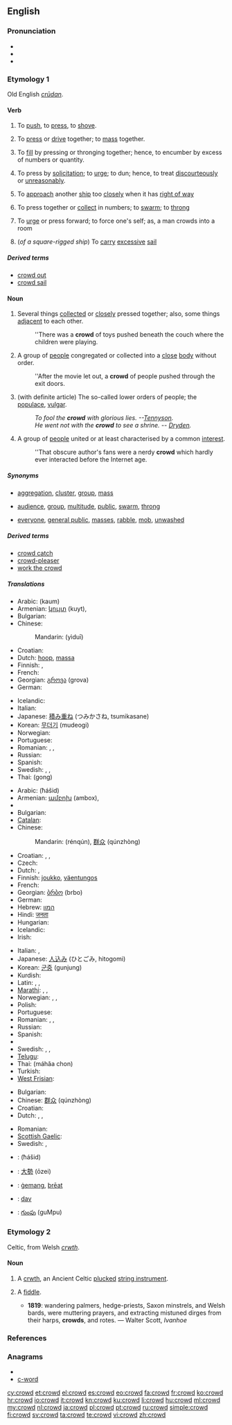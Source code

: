 ==English==
{{rfc|verb section has redundant senses. Original Websters entry?}}

===Pronunciation===
* {{IPA|/kraʊd/}}
* {{audio|en-us-crowd.ogg|Audio (US)}}
* {{rhymes|aʊd}}

===Etymology 1===
Old English ''[[crudan|crūdan]]''.

====Verb====
{{en-verb}}

# {{transitive}} To [[push]], to [[press]], to [[shove]].
# {{transitive}} To [[press]] or [[drive]] together; to [[mass]] together.
# {{transitive}} To [[fill]] by pressing or thronging together; hence, to encumber by excess of numbers or quantity.
# {{transitive}} To press by [[solicitation]]; to [[urge]]; to dun; hence, to treat [[discourteously]] or [[unreasonably]].
# {{nautical}} To [[approach]] another [[ship]] too [[closely]] when it has [[right of way]]
# {{intransitive}} To press together or [[collect]] in numbers; to [[swarm]]; to [[throng]]
# {{intransitive}} To [[urge]] or press forward; to force one's self; as, a man crowds into a room
# {{nautical}} (''of a square-rigged ship'') {{transitive}} To [[carry]] [[excessive]] [[sail]]

=====Derived terms=====
* [[crowd out]]
* [[crowd sail]]

====Noun====
{{en-noun}}

# Several things [[collected]] or [[close]]ly pressed together; also, some things [[adjacent]] to each other.
#: ''There was a '''crowd''' of toys pushed beneath the couch where the children were playing.
# A group of [[people]] congregated or collected into a [[close]] [[body]] without order.
#: ''After the movie let out, a '''crowd''' of people pushed through the exit doors.
# (with definite article) The so-called lower orders of people; the [[populace]], [[vulgar]].
#: ''To fool the '''crowd''' with glorious lies. --[[w:Alfred_Tennyson%2C_1st_Baron_Tennyson|Tennyson]].''
#: ''He went not with the '''crowd''' to see a shrine. -- [[w:John_Dryden|Dryden]].''
# A group of [[people]] united or at least characterised by a common [[interest]].
#: ''That obscure author's fans were a nerdy '''crowd''' which hardly ever interacted before the Internet age.

=====Synonyms=====
* {{sense|group of things}} [[aggregation]], [[cluster]], [[group]], [[mass]]
* {{sense|group of people}} [[audience]], [[group]], [[multitude]], [[public]], [[swarm]], [[throng]]
* {{sense|the "lower orders" of people}} [[everyone]], [[general public]], [[masses]], [[rabble]], [[mob]], [[unwashed]]

=====Derived terms=====
* [[crowd catch]]
* [[crowd-pleaser]]
* [[work the crowd]]

=====Translations=====
{{trans-top|group of things}}
* Arabic: {{Arab|[[كوم]]}} (kaum) {{m}}
* Armenian: [[կույտ]] (kuyt),  {{t-|hy|բազմություն|tr=bazmut’yun}}
* Bulgarian: {{t+|bg|куп|m}}
* Chinese:
*: Mandarin: {{zh-ts|[[一堆]]|[[一堆]]}} (yìduī)
* Croatian: {{t-|hr|gomila|f|alt=gòmila}}
* Dutch: [[hoop]], [[massa]]
* Finnish: {{t+|fi|pino}}, {{t+|fi|kasa}}
* French: {{t+|fr|monceau|m}}
* Georgian: [[გროვა]] (grova)
* German: {{t+|de|Haufen|m}}
{{trans-mid}}
* Icelandic: {{t+|is|þyrping}}
* Italian: {{t+|it|mucchio|m}}
* Japanese: [[積み重ね]] (つみかさね, tsumikasane)
* Korean: [[무더기]] (mudeogi)
* Norwegian: {{t|no|haug|m}}
* Portuguese: {{t+|pt|pilha|f}}
* Romanian: {{t|ro|grămadă|f}}, {{t|ro|mulțime|f}}, {{t|ro|maldăr|n}}
* Russian: {{t+|ru|куча|f|tr=kúča}}
* Spanish: {{t+|es|montón|m}}
* Swedish: {{t+|sv|mängd|c}}, {{t+|sv|massa|c}}, {{t+|sv|hög|c}}
* Thai: {{Thai|[[กอง]]}} (gong)
{{trans-bottom}}

{{trans-top|group of people}}
* Arabic: {{Arab|[[حشد]]}} (ħášid) {{m}}
* Armenian: [[ամբոխ]] (ambox),  {{t-|hy|բազմություն|tr=bazmut’yun}}
* {{trreq|Basque}}
* Bulgarian: {{t|bg|навалица|f}}
* [[Catalan]]: {{t-|ca|multitud|f}}
* Chinese:
*: Mandarin: {{zh-ts|[[人群]]|[[人群]]}} (rénqún), [[群众]] (qúnzhòng)
* Croatian: {{t+|hr|gužva|f|alt=gȗžva}}, {{t-|hr|svjetina|f|alt=svjètina}}, {{t-|hr|masa|f|alt=màsa}}
* Czech: {{t+|cs|dav|m}}
* Dutch: {{t+|nl|menigte|f}},  {{t-|nl|schare|m|f}}
* Finnish: [[joukko]], [[väentungos]]
* French: {{t+|fr|foule|f}}
* Georgian: [[ბრბო]] (brbo)
* German: {{t+|de|Gedränge|n}}
* Hebrew: [[המון]]
* Hindi: [[जनता]]
* Hungarian: {{t+|hu|tömeg}}
* Icelandic: {{t+|is|þyrping}}
* Irish: {{t-|ga|slua|m|xs=Irish}}
{{trans-mid}}
* Italian: {{t+|it|folla|f}}, {{t+|it|turba|f}}
* Japanese: [[人込み]] (ひとごみ, hitogomi)
* Korean: [[군중]] (gunjung)
* Kurdish: {{ku-Arab|[[قه‌له‌باڵغی]]}}
* Latin: {{t+|la|turba|f}}, {{t+|la|vulgus|n}}, {{t+|la|multitudo|f}}
* [[Marathi]]: {{t|mr|जमाव|sc=Deva|xs=Marathi}},  {{t|mr|समुह|sc=Deva|xs=Marathi}},  {{t|mr|गर्दी|sc=Deva|xs=Marathi}}
* Norwegian: {{t-|no|flokk|m}}, {{t-|no|mengde|m}}, {{t|no|folkehav|n}}
* Polish: {{t+|pl|tłum|m}}
* Portuguese: {{t+|pt|multidão|f}}
* Romanian: {{t|ro|mulțime|f}}, {{t|ro|masă de oameni|f}}, {{t|ro|gloată}}
* Russian: {{t+|ru|толпа|f|tr=tolpá}}
* Spanish: {{t+|es|muchedumbre|f}}
* {{trreq|Swahili}}
* Swedish: {{t|sv|folkmängd|c}}, {{t+|sv|folkmassa|c}}, {{t+|sv|massa|c}}
* [[Telugu]]: {{t|te|గుంపు|tr=gumpu|sc=Telu}}
* Thai: {{Thai|[[มหาชน]]}} (máhăa chon)
* Turkish: {{t+|tr|kalabalık}}
* [[West Frisian]]: {{t-|fy|kloft|xs=West Frisian}}
{{trans-bottom}}

{{trans-top|the “lower orders” of people}}
* Bulgarian: {{t|bg|тълпа|f}}
* Chinese: [[群众]] (qúnzhòng)
* Croatian: {{t-|hr|svjetina|f|alt=svjètina}}
* Dutch: {{t-|nl|gepeupel|n}}, {{t+|nl|massa}}, {{t+|nl|volk|n}}
{{trans-mid}}
* Romanian: {{t|ro|gloată|f}}
* [[Scottish Gaelic]]: {{t-|gd|gràisg|f|xs=Scottish Gaelic}}
* Swedish: {{t+|sv|massa|c}}, {{t+|sv|folkmassa|c}}
{{trans-bottom}}

{{checktrans-top}}
* {{ttbc|Arabic}}: {{Arab|[[حشد]]}} (ħášid) {{m}}
* {{ttbc|Japanese}}: [[大勢]] (ōzei)
{{trans-mid}}
* {{ttbc|Old English}}: [[gemang|ġemang]], [[þreat|þrēat]] {{m}}
* {{ttbc|Slovak}}: [[dav#Slovak|dav]] {{m}}
* {{ttbc|Telugu}}: [[గుంపు]] (guMpu)
{{trans-bottom}}

===Etymology 2===
Celtic, from Welsh ''[[crwth]]''.

====Noun====
{{en-noun}}

# {{obsolete}} A [[crwth]], an Ancient Celtic [[plucked]] [[string instrument]].
# {{italbrac|now dialectal}} A [[fiddle]].
#* '''1819''': wandering palmers, hedge-priests, Saxon minstrels, and Welsh bards, were muttering prayers, and extracting mistuned dirges from their harps, '''crowds''', and rotes. — Walter Scott, ''Ivanhoe''

===References===
{{webster}}

===Anagrams===
* {{alphagram|cdorw}}
* [[c-word#English|c-word]]

[[cy:crowd]]
[[et:crowd]]
[[el:crowd]]
[[es:crowd]]
[[eo:crowd]]
[[fa:crowd]]
[[fr:crowd]]
[[ko:crowd]]
[[hr:crowd]]
[[io:crowd]]
[[it:crowd]]
[[kn:crowd]]
[[ku:crowd]]
[[li:crowd]]
[[hu:crowd]]
[[ml:crowd]]
[[my:crowd]]
[[nl:crowd]]
[[ja:crowd]]
[[pl:crowd]]
[[pt:crowd]]
[[ru:crowd]]
[[simple:crowd]]
[[fi:crowd]]
[[sv:crowd]]
[[ta:crowd]]
[[te:crowd]]
[[vi:crowd]]
[[zh:crowd]]
